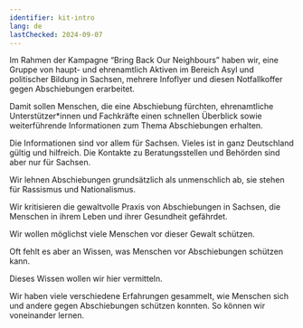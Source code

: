```yaml
---
identifier: kit-intro
lang: de
lastChecked: 2024-09-07
---
```


Im Rahmen der Kampagne “Bring Back Our Neighbours” haben wir, eine Gruppe von haupt- und ehrenamtlich Aktiven im Bereich Asyl und politischer Bildung in Sachsen, mehrere Infoflyer und diesen Notfallkoffer gegen Abschiebungen erarbeitet.

Damit sollen Menschen, die eine Abschiebung fürchten, ehrenamtliche Unterstützer\*innen und Fachkräfte einen schnellen Überblick sowie weiterführende Informationen zum Thema Abschiebungen erhalten.

Die Informationen sind vor allem für Sachsen. Vieles ist in ganz Deutschland gültig und hilfreich. Die Kontakte zu Beratungsstellen und Behörden sind aber nur für Sachsen.

Wir lehnen Abschiebungen grundsätzlich als unmenschlich ab, sie stehen für Rassismus und Nationalismus.

Wir kritisieren die gewaltvolle Praxis von Abschiebungen in Sachsen, die Menschen in ihrem Leben und ihrer Gesundheit gefährdet.

Wir wollen möglichst viele Menschen vor dieser Gewalt schützen.

Oft fehlt es aber an Wissen, was Menschen vor Abschiebungen schützen kann.

Dieses Wissen wollen wir hier vermitteln.

Wir haben viele verschiedene Erfahrungen gesammelt, wie Menschen sich und andere gegen Abschiebungen schützen konnten. So können wir voneinander lernen.

<Block identifier="organise-wcu" />

